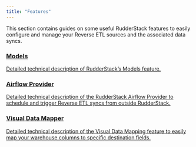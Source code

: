 ```yaml
---
title: "Features"
---
```


This section contains guides on some useful RudderStack features to easily configure and manage your Reverse ETL sources and the associated data syncs.

<div class="pageRefWrapper">
     <a href="https://rudderstack.com/docs/sources/reverse-etl/features/models/">
        <div class="pageRefBlock">
            <h3>Models</h3>
            <p>Detailed technical description of RudderStack’s Models feature.</p>
        </div>
    </a>
    <a href="https://rudderstack.com/docs/sources/reverse-etl/features/airflow-provider/">
        <div class="pageRefBlock">
            <h3>Airflow Provider</h3>
            <p>Detailed technical description of the RudderStack Airflow Provider to schedule and trigger Reverse ETL syncs from outside RudderStack. </p>
        </div>
    </a>
    <a href="https://rudderstack.com/docs/sources/reverse-etl/features/visual-data-mapper/">
        <div class="pageRefBlock">
            <h3>Visual Data Mapper</h3>
            <p>Detailed technical description of the Visual Data Mapping feature to easily map your warehouse columns to specific destination fields.</p>
        </div>
    </a>
</div>
